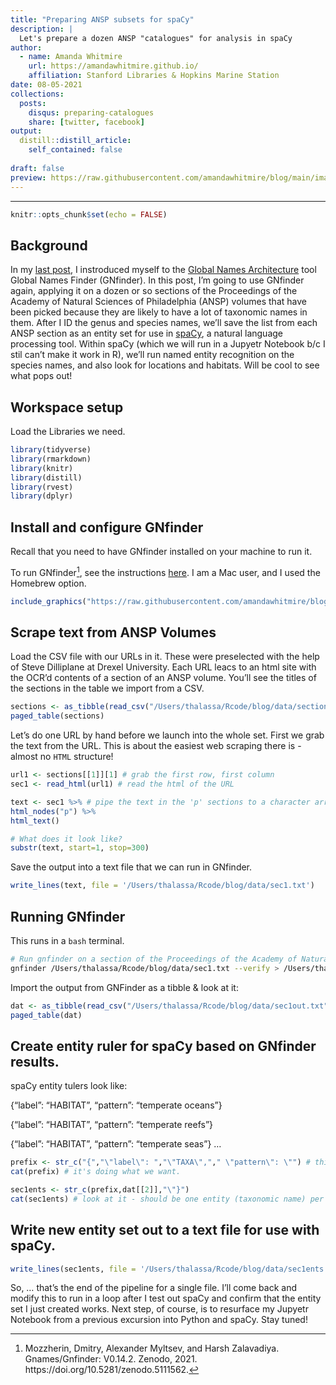 ```yaml
---
title: "Preparing ANSP subsets for spaCy"
description: |
  Let's prepare a dozen ANSP "catalogues" for analysis in spaCy
author:
  - name: Amanda Whitmire
    url: https://amandawhitmire.github.io/
    affiliation: Stanford Libraries & Hopkins Marine Station
date: 08-05-2021
collections:
  posts:
    disqus: preparing-catalogues
    share: [twitter, facebook]
output:
  distill::distill_article:
    self_contained: false
    
draft: false
preview: https://raw.githubusercontent.com/amandawhitmire/blog/main/images/gnfinder-results.jpg
---
```

---

```r
knitr::opts_chunk$set(echo = FALSE)
```

## Background

In my [last post](https://amandawhitmire.github.io/blog/posts/2021-08-05-exploring-gnfinder/), I instroduced myself to the [Global Names Architecture](https://globalnames.org/apps/) tool Global Names Finder (GNfinder). In this post, I'm going to use GNfinder again, applying it on a dozen or so sections of the Proceedings of the Academy of Natural Sciences of Philadelphia (ANSP) volumes that have been picked because they are likely to have a lot of taxonomic names in them. After I ID the genus and species names, we'll save the list from each ANSP section as an entity set for use in [spaCy](https://spacy.io/), a natural language processing tool. Within spaCy (which we will run in a Jupyetr Notebook b/c I stil can't make it work in R), we'll run named entity recognition on the species names, and also look for locations and habitats. Will be cool to see what pops out!

## Workspace setup

Load the Libraries we need.

```r
library(tidyverse)
library(rmarkdown)
library(knitr)
library(distill)
library(rvest)
library(dplyr)
```

## Install and configure GNfinder

Recall that you need to have GNfinder installed on your machine to run it.

To run GNfinder^[Mozzherin, Dmitry, Alexander Myltsev, and Harsh Zalavadiya. Gnames/Gnfinder: V0.14.2. Zenodo, 2021. https://doi.org/10.5281/zenodo.5111562.
], see the instructions [here](https://github.com/gnames/gnfinder). I am a Mac user, and I used the Homebrew option.

```r
include_graphics("https://raw.githubusercontent.com/amandawhitmire/blog/main/images/gnfinder-install.jpg")
```

## Scrape text from ANSP Volumes

Load the CSV file with our URLs in it. These were preselected with the help of Steve Dilliplane at Drexel University. Each URL leacs to an html site with the OCR'd contents of a section of an ANSP volume. You'll see the titles of the sections in the table we import from a CSV. 

```r
sections <- as_tibble(read_csv("/Users/thalassa/Rcode/blog/data/sections.csv"))
paged_table(sections)
```

Let's do one URL by hand before we launch into the whole set. First we grab the text from the URL. This is about the easiest web scraping there is - almost no `HTML` structure!

```r
url1 <- sections[[1]][1] # grab the first row, first column
sec1 <- read_html(url1) # read the html of the URL

text <- sec1 %>% # pipe the text in the 'p' sections to a character array
html_nodes("p") %>%
html_text()

# What does it look like?
substr(text, start=1, stop=300)
```

Save the output into a text file that we can run in GNfinder.

```r
write_lines(text, file = '/Users/thalassa/Rcode/blog/data/sec1.txt')
```

## Running GNfinder

This runs in a `bash` terminal.

```bash
# Run gnfinder on a section of the Proceedings of the Academy of Natural Sciences of Philadelphia
gnfinder /Users/thalassa/Rcode/blog/data/sec1.txt --verify > /Users/thalassa/Rcode/blog/data/sec1out.txt
```
Import the output from GNFinder as a tibble & look at it:

```r
dat <- as_tibble(read_csv("/Users/thalassa/Rcode/blog/data/sec1out.txt"))
paged_table(dat)
```

## Create entity ruler for spaCy based on GNfinder results. 

spaCy entity tulers look like:

{"label": "HABITAT", "pattern": "temperate oceans"}

{"label": "HABITAT", "pattern": "temperate reefs"}

{"label": "HABITAT", "pattern": "temperate seas"}
...

```r
prefix <- str_c("{","\"label\": ","\"TAXA\","," \"pattern\": \"") # this looks ugly, but if we view it ...
cat(prefix) # it's doing what we want.

sec1ents <- str_c(prefix,dat[[2]],"\"}")
cat(sec1ents) # look at it - should be one entity (taxonomic name) per line, in the right format 
```

## Write new entity set out to a text file for use with spaCy.

```r
write_lines(sec1ents, file = '/Users/thalassa/Rcode/blog/data/sec1ents.jsonl')
```

So, ... that's the end of the pipeline for a single file. I'll come back and modify this to run in a loop after I test out spaCy and confirm that the entity set I just created works. Next step, of course, is to resurface my Jupyetr Notebook from a previous excursion into Python and spaCy. Stay tuned!
